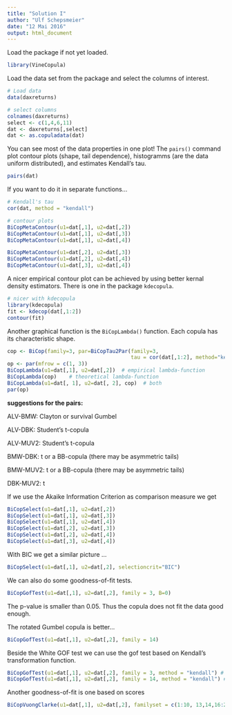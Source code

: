 ```yaml
---
title: "Solution I"
author: "Ulf Schepsmeier"
date: "12 Mai 2016"
output: html_document
---
```


Load the package if not yet loaded.
```r
library(VineCopula)
```

Load the data set from the package and select the columns of interest.
```r
# Load data
data(daxreturns)

# select columns
colnames(daxreturns)
select <- c(1,4,6,11)
dat <- daxreturns[,select]
dat <- as.copuladata(dat)
```

You can see most of the data properties in one plot!
The `pairs()` command plot contour plots (shape, tail dependence), 
histogramms (are the data uniform distributed),
and estimates Kendall's tau.
```r
pairs(dat)
```


If you want to do it in separate functions...
```r
# Kendall's tau
cor(dat, method = "kendall")

# contour plots
BiCopMetaContour(u1=dat[,1], u2=dat[,2])
BiCopMetaContour(u1=dat[,1], u2=dat[,3])
BiCopMetaContour(u1=dat[,1], u2=dat[,4])

BiCopMetaContour(u1=dat[,2], u2=dat[,3])
BiCopMetaContour(u1=dat[,2], u2=dat[,4])
BiCopMetaContour(u1=dat[,3], u2=dat[,4])
```

A nicer empirical contour plot can be achieved by using better kernal density estimators.
There is one in the package `kdecopula`.
```r
# nicer with kdecopula
library(kdecopula)
fit <- kdecop(dat[,1:2])
contour(fit)
```

Another graphical function is the `BiCopLambda()` function. Each copula has its characteristic shape.
```r
cop <- BiCop(family=3, par=BiCopTau2Par(family=3,
                                        tau = cor(dat[,1:2], method="kendall")[1,2]))
op <- par(mfrow = c(1, 3))
BiCopLambda(u1=dat[,1], u2=dat[,2])  # empirical lambda-function
BiCopLambda(cop)	# theoretical lambda-function
BiCopLambda(u1=dat[, 1], u2=dat[, 2], cop)	# both
par(op)
```

**suggestions for the pairs:**

ALV-BMW: Clayton or survival Gumbel  

ALV-DBK: Student's t-copula  

ALV-MUV2: Student's t-copula  

BMW-DBK: t or a BB-copula (there may be asymmetric tails)  

BMW-MUV2: t or a BB-copula (there may be asymmetric tails) 

DBK-MUV2: t  


If we use the Akaike Information Criterion as comparison measure we get
```r
BiCopSelect(u1=dat[,1], u2=dat[,2])
BiCopSelect(u1=dat[,1], u2=dat[,3])
BiCopSelect(u1=dat[,1], u2=dat[,4])
BiCopSelect(u1=dat[,2], u2=dat[,3])
BiCopSelect(u1=dat[,2], u2=dat[,4])
BiCopSelect(u1=dat[,3], u2=dat[,4])
```

With BIC we get a similar picture ...
```r
BiCopSelect(u1=dat[,1], u2=dat[,2], selectioncrit="BIC")
```
We can also do some goodness-of-fit tests.
```r
BiCopGofTest(u1=dat[,1], u2=dat[,2], family = 3, B=0)
```

The p-value is smaller than 0.05. Thus the copula does not fit the data good enough.

The rotated Gumbel copula is better...
```r
BiCopGofTest(u1=dat[,1], u2=dat[,2], family = 14)
```

Beside the White GOF test we can use the gof test based on Kendall's transformation function.
```r
BiCopGofTest(u1=dat[,1], u2=dat[,2], family = 3, method = "kendall") # p-value = 0
BiCopGofTest(u1=dat[,1], u2=dat[,2], family = 14, method = "kendall") # p-value > 0.05
```

Another goodness-of-fit is one based on scores 
```r
BiCopVuongClarke(u1=dat[,1], u2=dat[,2], familyset = c(1:10, 13,14,16:20,104,204,114,214))
```

